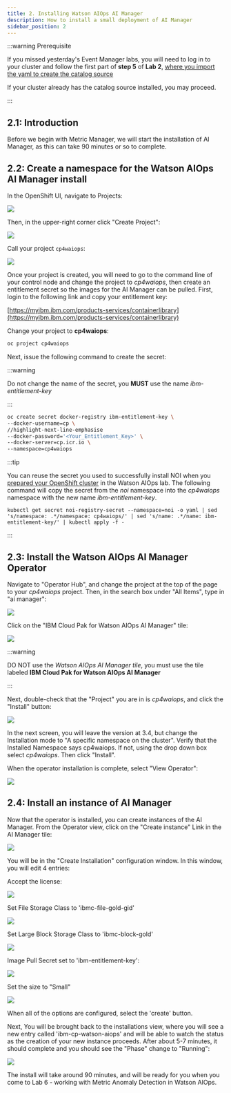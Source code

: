 ```yaml
---
title: 2. Installing Watson AIOps AI Manager
description: How to install a small deployment of AI Manager
sidebar_position: 2
---
```


:::warning Prerequisite

If you missed yesterday's Event Manager labs, you will need to log in to your
cluster and follow the first part of **step 5** of **Lab 2**,
[where you import the yaml to create the catalog source](https://ibm.github.io/testlab2/labs/watson-aiops/installation/#25-install-the-cloud-pak-for-watson-aiops-event-manager-operator)

If your cluster already has the catalog source installed, you may proceed.

:::

## 2.1: Introduction

Before we begin with Metric Manager, we will start the installation of AI
Manager, as this can take 90 minutes or so to complete.

## 2.2: Create a namespace for the Watson AIOps AI Manager install

In the OpenShift UI, navigate to Projects:

![](images/Picture1.png)

Then, in the upper-right corner click "Create Project":

![](images/Picture2.png)

Call your project `cp4waiops`:

![](images/Picture3.png)

Once your project is created, you will need to go to the command line of your
control node and change the project to _cp4waiops_, then create an entitlement
secret so the images for the AI Manager can be pulled. First, login to the
following link and copy your entitlement key:

[https://myibm.ibm.com/products-services/containerlibrary](https://myibm.ibm.com/products-services/containerlibrary)

Change your project to **cp4waiops**:

```sh
oc project cp4waiops
```

Next, issue the following command to create the secret:

:::warning

Do not change the name of the secret, you **MUST** use the name
_ibm-entitlement-key_

:::

```sh
oc create secret docker-registry ibm-entitlement-key \
--docker-username=cp \
//highlight-next-line-emphasise
--docker-password='<Your_Entitlement_Key>' \
--docker-server=cp.icr.io \
--namespace=cp4waiops
```

:::tip

You can reuse the secret you used to successfully install NOI when you
[prepared your OpenShift cluster](http://localhost:3000/testlab2/labs/watson-aiops/installation/#24-prepare-your-openshift-cluster)
in the Watson AIOps lab. The following command will copy the secret from the
_noi_ namespace into the _cp4waiops_ namespace with the new name
_ibm-entitlement-key_.

```shell
kubectl get secret noi-registry-secret --namespace=noi -o yaml | sed 's/namespace: .*/namespace: cp4waiops/' | sed 's/name: .*/name: ibm-entitlement-key/' | kubectl apply -f -
```

:::

## 2.3: Install the Watson AIOps AI Manager Operator

Navigate to "Operator Hub", and change the project at the top of the page to
your _cp4waiops_ project. Then, in the search box under "All Items", type in "ai
manager":

![](images/Picture4.png)

Click on the "IBM Cloud Pak for Watson AIOps AI Manager" tile:

![](images/Picture5.png)

:::warning

DO NOT use the _Watson AIOps AI Manager tile_, you must use the tile labeled
**IBM Cloud Pak for Watson AIOps AI Manager**

:::

Next, double-check that the "Project" you are in is _cp4waiops_, and click the
"Install" button:

![](images/Picture6.png)

In the next screen, you will leave the version at 3.4, but change the
Installation mode to "A specific namespace on the cluster". Verify that the
Installed Namespace says cp4waiops. If not, using the drop down box select
_cp4waiops_. Then click "Install".

When the operator installation is complete, select "View Operator":

![](images/Picture7.png)

## 2.4: Install an instance of AI Manager

Now that the operator is installed, you can create instances of the AI Manager.
From the Operator view, click on the "Create instance" Link in the AI Manager
tile:

![](images/Picture8.png)

You will be in the "Create Installation" configuration window. In this window,
you will edit 4 entries:

Accept the license:

![](images/Picture9.png)

Set File Storage Class to 'ibmc-file-gold-gid'

![](images/Picture10.png)

Set Large Block Storage Class to 'ibmc-block-gold'

![](images/Picture11.png)

Image Pull Secret set to 'ibm-entitlement-key':

![](images/Picture12.png)

Set the size to "Small"

![](images/Picture13.png)

When all of the options are configured, select the 'create' button.

Next, You will be brought back to the installations view, where you will see a
new entry called 'ibm-cp-watson-aiops' and will be able to watch the status as
the creation of your new instance proceeds. After about 5-7 minutes, it should
complete and you should see the "Phase" change to "Running":

![](images/Picture14.png)

The install will take around 90 minutes, and will be ready for you when you come
to Lab 6 - working with Metric Anomaly Detection in Watson AIOps.
